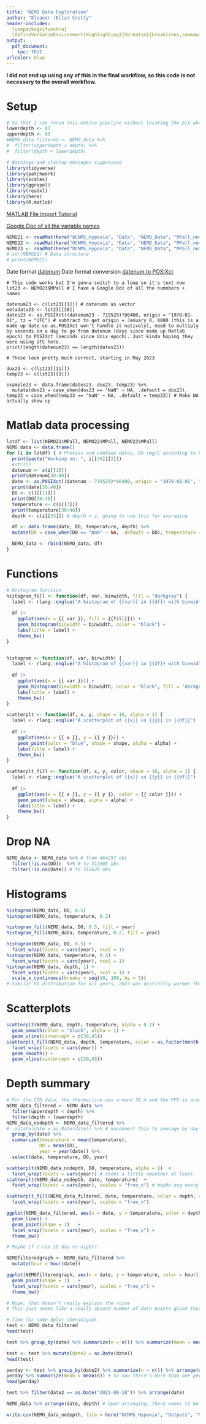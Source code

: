 ```yaml
---
title: "NEMO Data Exploration"
author: "Eleanor (Ella) Crotty"
header-includes:
  \usepackage{fvextra}
  \DefineVerbatimEnvironment{Highlighting}{Verbatim}{breaklines,commandchars=\\\{\}}
output:
  pdf_document:
    toc: TRUE
urlcolor: blue
---
```


**I did not end up using any of this in the final workflow, so this code is not necessary to the overall workflow.**

# Setup

```r
# So that I can rerun this entire pipeline without locating the bit where I filter - set lower and upper depth bound here
lowerdepth <- 87
upperdepth <- 83
#NEMO_data_filtered <- NEMO_data %>% 
#  filter(upperdepth < depth) %>% 
#  filter(depth < lowerdepth)
```


```r
# Warnings and startup messages suppressed
library(tidyverse)
library(patchwork)
library(scales)
library(ggrepel)
library(readxl)
library(here)
library(R.matlab)
```

[MATLAB File Import Tutorial](https://www.kaggle.com/code/rtatman/reading-mat-files-into-r)

[Google Doc of all the variable names](https://docs.google.com/document/d/1SiRRqH9jys-Y2ktuFyQ8E0s6KkJ8H664Lvph6HtfY78/edit)

```r
NEMO21 <- readMat(here("OCNMS_Hypoxia", "Data", "NEMO_Data", "MPall_nemo21a_sn106.mat"))
NEMO22 <- readMat(here("OCNMS_Hypoxia", "Data", "NEMO_Data", "MPall_nemo22a_sn106.mat"))
NEMO23 <- readMat(here("OCNMS_Hypoxia", "Data", "NEMO_Data", "MPall_nemo23a_sn106.mat"))
# str(NEMO21) # Data structure
# print(NEMO21)
```

Date format [datenum](https://www.mathworks.com/help/matlab/ref/datenum.html)
Date format conversion [datenum to POSIXct](https://stackoverflow.com/questions/30072063/how-to-extract-the-time-using-r-from-a-matlab-serial-date-number)

```
# This code works but I'm gonna switch to a loop so it's text now
lst23 <- NEMO23$MPall # I have a Google Doc of all the numnbers + names

datenum23 <- c(lst23[[1]]) # datenums as vector
metadata23 <- lst23[[38]]
dates23 <- as.POSIXct((datenum23 - 719529)*86400, origin = "1970-01-01", tz = "UTC") # subtract to get origin = January 0, 0000 (this is a made up date so as.POSIXct won't handle it natively), need to multiply by seconds in a day to go from datenum (days since made up Matlab epoch) to POSIXct (seconds since Unix epoch). Just kinda hoping they were using UTC here.
print(length(datenum23) == length(dates23))

# These look pretty much correct, starting in May 2023

dox23 <- c(lst23[[11]])
temp23 <- c(lst23[[3]])

example23 <- data.frame(dates23, dox23, temp23) %>% 
  mutate(dox23 = case_when(dox23 == "NaN" ~ NA, .default = dox23), temp23 = case_when(temp23 == "NaN" ~ NA, .default = temp23)) # Make NA actually show up
```

# Matlab data processing
```r
lstdf <- list(NEMO21$MPall, NEMO22$MPall, NEMO23$MPall)
NEMO_data <- data.frame()
for (i in lstdf) { # Process and combine dates, DO (mg/L according to ERDDAP server that doesn't have the 2023 data), and temp (C)
  print(paste("Working on: ", i[[38]][2]))
  #str(i)
  datenum <- c(i[[1]])
  print(datenum[30:40])
  date <- as.POSIXct((datenum - 719529)*86400, origin = "1970-01-01", tz = "UTC") # subtract to get origin = January 0, 0000 (this is a made up date so as.POSIXct won't handle it natively), need to multiply by seconds in a day to go from datenum (days since made up Matlab epoch) to POSIXct (seconds since Unix epoch). Since it's from an epoch this should be UTC and be fine.
  print(date[30:40])
  DO <- c(i[[11]])
  print(DO[30:40])
  temperature <- c(i[[3]])
  print(temperature[30:40])
  depth <- c(i[[33]]) # depth = z, going to use this for averaging

  df <- data.frame(date, DO, temperature, depth) %>% 
  mutate(DO = case_when(DO == "NaN" ~ NA, .default = DO), temperature = case_when(temperature == "NaN" ~ NA, .default = temperature), year = as.factor(year(date)))  # Make NA actually show up

  NEMO_data <- rbind(NEMO_data, df)
}
```

# Functions
```r
# Histogram function
histogram_fill <- function(df, var, binwidth, fill = "darkgray") {
  label <- rlang::englue("A histogram of {{var}} in {{df}} with binwidth {binwidth}")
  
  df |> 
    ggplot(aes(x = {{ var }}, fill = {{fill}})) + 
    geom_histogram(binwidth = binwidth, color = "black") + 
    labs(title = label) +
    theme_bw()
}


histogram <- function(df, var, binwidth) {
  label <- rlang::englue("A histogram of {{var}} in {{df}} with binwidth {binwidth}")
  
  df |> 
    ggplot(aes(x = {{ var }})) + 
    geom_histogram(binwidth = binwidth, color = "black", fill = "darkgray") + 
    labs(title = label) +
    theme_bw()
}
```

```r
scatterplt <- function(df, x, y, shape = 16, alpha = 1) {
  label <- rlang::englue("A scatterplot of {{x}} vs {{y}} in {{df}}")
  
  df |> 
    ggplot(aes(x = {{ x }}, y = {{ y }})) + 
    geom_point(color = "blue", shape = shape, alpha = alpha) + 
    labs(title = label) +
    theme_bw()
}

scatterplt_fill <- function(df, x, y, color, shape = 16, alpha = 1) {
  label <- rlang::englue("A scatterplot of {{x}} vs {{y}} in {{df}}")
  
  df |> 
    ggplot(aes(x = {{ x }}, y = {{ y }}, color = {{ color }})) + 
    geom_point(shape = shape, alpha = alpha) + 
    labs(title = label) +
    theme_bw()
}
```

# Drop NA
```r
NEMO_data <- NEMO_data %>% # from 464297 obs
  filter(!is.na(DO))  %>% # to 312905 obs
  filter(!is.na(date)) # to 312628 obs
```

# Histograms
```r
histogram(NEMO_data, DO, 0.5)
histogram(NEMO_data, temperature, 0.2)

histogram_fill(NEMO_data, DO, 0.5, fill = year)
histogram_fill(NEMO_data, temperature, 0.2, fill = year)

histogram(NEMO_data, DO, 0.5) +
  facet_wrap(facets = vars(year), ncol = 1)
histogram(NEMO_data, temperature, 0.2) +
  facet_wrap(facets = vars(year), ncol = 1)
histogram(NEMO_data, depth, 1) +
  facet_wrap(facets = vars(year), ncol = 1) +
  scale_x_continuous(breaks = seq(10, 100, by = 5))
# Similar DO distribution for all years, 2023 was distinctly warmer though.
```
# Scatterplots

```r
scatterplt(NEMO_data, depth, temperature, alpha = 0.1) +
  geom_smooth(color = "black", alpha = 1) +
  geom_vline(xintercept = c(30,45))
scatterplt_fill(NEMO_data, depth, temperature, color = as.factor(month(date)), alpha = 0.01) +
  facet_wrap(facets = vars(year)) +
  geom_smooth() +
  geom_vline(xintercept = c(30,45))
```

# Depth summary

```r
# For the CTD data, the thermocline was around 30 m and the PPS is around 35 m, so I averaged the temperatures from 30-45m. Based on the depth/temp graph here, I think I can safely do that with the NEMO data as well! It is not as clear of a thermocline, but I do think 30-45 is pretty similar.
NEMO_data_filtered <- NEMO_data %>% 
  filter(upperdepth < depth) %>% 
  filter(depth < lowerdepth)
NEMO_data_nodepth <- NEMO_data_filtered %>% 
#  mutate(date = as.Date(date)) %>% # uncomment this to average by day
  group_by(date) %>% 
  summarize(temperature = mean(temperature), 
            DO = mean(DO),
            year = year(date)) %>% 
  select(date, temperature, DO, year)

scatterplt(NEMO_data_nodepth, DO, temperature, alpha = 1)  +
  facet_wrap(facets = vars(year)) # Seems a little smoother at least
scatterplt(NEMO_data_nodepth, date, temperature)  +
  facet_wrap(facets = vars(year), scales = "free_x") # maybe avg every few days - the depths are different on different days. or narrower range of depths? it travels about 10 meters a day

scatterplt_fill(NEMO_data_filtered, date, temperature, color = depth, shape = 1)  +
  facet_wrap(facets = vars(year), scales = "free_x") 

ggplot(NEMO_data_filtered, aes(x = date, y = temperature, color = depth)) +
  geom_line() +
  geom_point(shape = 1)   +
  facet_wrap(facets = vars(year), scales = "free_x") +
  theme_bw()

# Maybe if I can ID day vs night? 

NEMOfilteredgraph <- NEMO_data_filtered %>% 
  mutate(hour = hour(date))

ggplot(NEMOfilteredgraph, aes(x = date, y = temperature, color = hour)) +
  geom_point(shape = 1)   +
  facet_wrap(facets = vars(year), scales = "free_x") +
  theme_bw()

# Nope, that doesn't really explain the noise
# This just seems like a really absurd number of data points given that it seems to only sample each date once a week - what's going on here?
```

```r
# Time for some dplyr shenanigans
test <- NEMO_data_filtered
head(test)

test %>% group_by(date) %>% summarize(n = n()) %>% summarize(mean = mean(n)) # There's one per time

test <- test %>% mutate(date2 = as.Date(date))
head(test)

perday <- test %>% group_by(date2) %>% summarize(n = n()) %>% arrange(date2)
perday %>% summarize(mean = mean(n)) # So now there's more than one per day - where?
head(perday)

test %>% filter(date2 == as.Date("2021-06-18")) %>% arrange(date)

NEMO_data %>% arrange(date, depth) # Upon arranging, there seems to be one of each depth (with different DO and oxygen) for each timepoint, which are about 4 hours apart. Does the mooring really do a transect every 4 hours and it's just sorted weird on import?
```


```r
write.csv(NEMO_data_nodepth, file = here("OCNMS_Hypoxia", "Outputs", "NEMO_Data_Clean.csv"))
```

